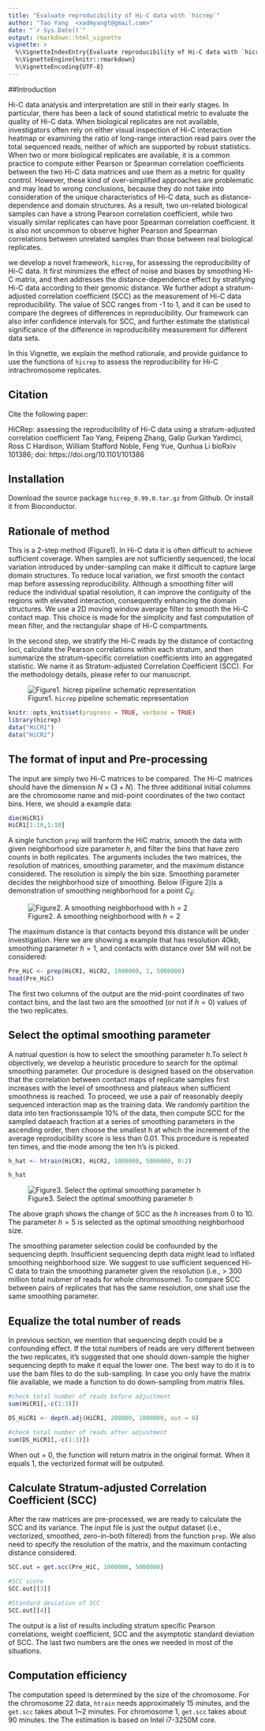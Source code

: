 ---
title: "Evaluate reproducibility of Hi-C data with `hicrep`"
author: "Tao Yang  <xadmyangt@gmail.com>"
date: "`r Sys.Date()`"
output: rmarkdown::html_vignette
vignette: >
  %\VignetteIndexEntry{Evaluate reproducibility of Hi-C data with `hicrep`}
  %\VignetteEngine{knitr::rmarkdown}
  %\VignetteEncoding{UTF-8}
---

##Introduction

Hi-C data analysis and interpretation are still in their early stages. In particular, there has been a lack of sound
statistical metric to evaluate the quality of Hi-C data. When biological replicates are not available, investigators 
often rely on either visual inspection of Hi-C interaction heatmap or examining the ratio of long-range interaction 
read pairs over the total sequenced reads, neither of which are supported by robust statistics. When two or more biological
replicates are available, it is a common practice to compute either Pearson or Spearman correlation coefficients between the
two Hi-C data matrices and use them as a metric for quality control. However, these kind of over-simplified approaches are
problematic and may lead to wrong conclusions, because they do not take into consideration of the unique characteristics of
Hi-C data, such as distance-dependence and domain structures. As a result, two un-related biological samples can have a strong
Pearson correlation coefficient, while two visually similar replicates can have poor Spearman correlation coefficient. It is
also not uncommon to observe higher Pearson and Spearman correlations between unrelated samples than those between real
biological replicates. 

we develop a novel framework, `hicrep`, for assessing the reproducibility of Hi-C data. It first minimizes the effect of noise
and biases by smoothing Hi-C matrix, and then addresses the distance-dependence effect by stratifying Hi-C data according to
their genomic distance. We further adopt a stratum-adjusted correlation coefficient (SCC) as the measurement of Hi-C data
reproducibility. The value of SCC ranges from -1 to 1, and it can be used to compare the degrees of differences in
reproducibility. Our framework can also infer confidence intervals for SCC, and further estimate the statistical significance
of the difference in reproducibility measurement for different data sets. 


In this Vignette, we explain the method rationale, and provide guidance to use the functions of `hicrep` to assess the
reproducibility for Hi-C intrachromosome replicates. 

## Citation

Cite the following paper:

HiCRep: assessing the reproducibility of Hi-C data using a stratum-adjusted correlation coefficient
Tao Yang, Feipeng Zhang, Galip Gurkan Yardimci, Ross C Hardison, William Stafford Noble, Feng Yue, Qunhua Li
bioRxiv 101386; doi: https://doi.org/10.1101/101386 


## Installation

Download the source package `hicrep_0.99.0.tar.gz` from Github.
Or install it from Bioconductor.

## Rationale of method

This is a 2-step method (Figure1). In Hi-C data it is often difficult to achieve sufficient coverage. When samples are not
sufficiently sequenced, the local variation introduced by under-sampling can make it difficult to capture large domain
structures. To reduce local variation, we first smooth the contact map before assessing reproducibility. Although a smoothing
filter will reduce the individual spatial resolution, it can improve the contiguity of the regions with elevated interaction,
consequently enhancing the domain structures. We use a 2D moving window average filter to smooth the Hi-C contact map. This
choice is made for the simplicity and fast computation of mean filter, and the rectangular shape of Hi-C compartments.
 
In the second step, we stratify the Hi-C reads by the distance of contacting loci, calculate the Pearson correlations within
each stratum, and then summarize the stratum-specific correlation coefficients into an aggregated statistic. We name it as
Stratum-adjusted Correlation Coefficient (SCC). For the methodology details, please refer to our manuscript.
 
![Figure1. `hicrep` pipeline schematic representation](https://raw.githubusercontent.com/MonkeyLB/hicrep/master/hicrep-pipeline.JPG)

```{r load_packages, include=FALSE}
knitr::opts_knit$set(progress = TRUE, verbose = TRUE)
library(hicrep)
data("HiCR1")
data("HiCR2")
```


## The format of input and Pre-processing

The input are simply two Hi-C matrices to be compared.  The Hi-C matrices should have the dimension $N\times(3+N)$. The three
additional initial columns are the chromosome name and mid-point coordinates of the two contact bins. Here, we should a example
data:

```{r}
dim(HiCR1)
HiCR1[1:10,1:10]
```

A single function `prep` will tranform the HiC matrix, smooth the data with given neighborhood size parameter $h$, and filter
the bins that have zero counts in both replicates. The arguments includes the two matrices, the resolution of matrices,
smoothing parameter, and the maximum distance considered. The resolution is simply the bin size. Smoothing parameter decides
the neighborhood size of smoothing. Below (Figure 2)is a demonstration of smoothing neighborhood for a point $C_{ij}$:

![Figure2. A smoothing neighborhood with $h = 2$](https://raw.githubusercontent.com/MonkeyLB/hicrep/master/Smoothing_neighborhood.JPG)

The maximum distance is that contacts beyond this distance will be under investigation. Here we are showing a example that has
resolution 40kb, smoothing parameter $h = 1$, and contacts with distance over 5M will not be considered:

```{r, eval=TRUE}
Pre_HiC <- prep(HiCR1, HiCR2, 1000000, 1, 5000000)
head(Pre_HiC)
```
The first two columns of the output are the mid-point coordinates of two contact bins, and the last two are the smoothed (or
not if $h = 0$) values of the two replicates.

## Select the optimal smoothing parameter

A natrual question is how to select the smoothing parameter $h$.To select $h$ objectively, we develop a heuristic procedure to
search for the optimal smoothing parameter.  Our procedure is designed based on the observation that the correlation between
contact maps of replicate samples first increases with the level of smoothness and plateaus when sufficient smoothness is
reached. To proceed, we use a pair of reasonably deeply sequenced interaction map as the training data. We randomly partition
the data into ten fractionssample 10% of the data, then compute SCC for the sampled dataeach fraction at a series of smoothing
parameters in the ascending order, then choose the smallest h at which the increment of the average reproducibility  score is
less than 0.01. This procedure is repeated ten times, and the mode among the ten h’s is picked.

```{r, eval=TRUE}
h_hat <- htrain(HiCR1, HiCR2, 1000000, 5000000, 0:2)

h_hat
```

![Figure3. Select the optimal smoothing parameter $h$](https://raw.githubusercontent.com/MonkeyLB/hicrep/master/Smoothing_parameter.JPG)

The above graph shows the change of SCC as the $h$ increases from 0 to 10. The parameter $h=5$ is selected as the optimal
smoothing neighborhood size.

The smoothing parameter selection could be confounded by the sequencing depth. Insufficient sequencing depth data might lead to
inflated smoothing neighborhood size. We suggest to use sufficient sequenced Hi-C data to train the smoothing parameter given
the resolution (i.e., > 300 million total nubmer of reads for whole chromosome). To compare SCC between pairs of replicates
that has the same resolution, one shall use the same smoothing parameter.

## Equalize the total number of reads

In previous section, we mention that sequencing depth could be a confounding effect. If the total numbers of reads are very
different between the two replicates, it's suggested that one should down-sample the higher sequencing depth to make it equal
the lower one. The best way to do it is to use the bam files to do the sub-sampling. In case you only have the matrix file
available, we made a function to do down-sampling from matrix files.

```{r}
#check total number of reads before adjustment
sum(HiCR1[,-c(1:3)])

DS_HiCR1 <- depth.adj(HiCR1, 200000, 1000000, out = 0) 

#check total number of reads after adjustment
sum(DS_HiCR1[,-c(1:3)])

```
When out = 0, the function will return matrix in the original format. When it equals 1, the vectorized format will be outputed.


## Calculate Stratum-adjusted Correlation Coefficient (SCC)

After the raw matrices are pre-processed, we are ready to calculate the SCC and its variance. The input file is just the output
dataset (i.e., vectorized, smoothed, zero-in-both filtered) from the function `prep`. We also need to specify the resolution of
the matrix, and the maximum contacting distance considered.

```{r, eval=TRUE}
SCC.out = get.scc(Pre_HiC, 1000000, 5000000)

#SCC score
SCC.out[[3]]

#Standard deviation of SCC
SCC.out[[4]]

```

The output is a list of results including stratum specific Pearson correlations, weight coefficient, SCC and the asymptotic
standard deviation of SCC. The last two numbers are the ones we needed in most of the situations. 

## Computation efficiency

The computation speed is determined by the size of the chromosome. For the chromosome 22 data, `htrain` needs approximately 15
minutes, and the `get.scc` takes about 1~2 minutes. For chromosome 1, `get.scc` takes about 90 minutes. the The estimation is
based on Intel i7-3250M core. 


